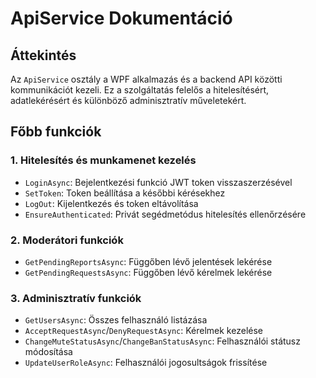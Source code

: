 # ApiService Dokumentáció

## **Áttekintés**
Az `ApiService` osztály a WPF alkalmazás és a backend API közötti kommunikációt kezeli. Ez a szolgáltatás felelős a hitelesítésért, adatlekérésért és különböző adminisztratív műveletekért.

## **Főbb funkciók**

### **1. Hitelesítés és munkamenet kezelés**
- `LoginAsync`: Bejelentkezési funkció JWT token visszaszerzésével
- `SetToken`: Token beállítása a későbbi kérésekhez
- `LogOut`: Kijelentkezés és token eltávolítása
- `EnsureAuthenticated`: Privát segédmetódus hitelesítés ellenőrzésére

### **2. Moderátori funkciók**
- `GetPendingReportsAsync`: Függőben lévő jelentések lekérése
- `GetPendingRequestsAsync`: Függőben lévő kérelmek lekérése

### **3. Adminisztratív funkciók**
- `GetUsersAsync`: Összes felhasználó listázása
- `AcceptRequestAsync`/`DenyRequestAsync`: Kérelmek kezelése
- `ChangeMuteStatusAsync`/`ChangeBanStatusAsync`: Felhasználói státusz módosítása
- `UpdateUserRoleAsync`: Felhasználói jogosultságok frissítése